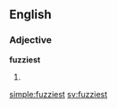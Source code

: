 ==English==

===Adjective===
'''fuzziest'''

# {{superlative of|fuzzy}}

[[simple:fuzziest]]
[[sv:fuzziest]]